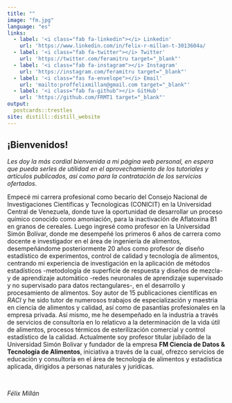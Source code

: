 ```yaml
---
title: ""
image: "fm.jpg"
language: "es"
links:
  - label: '<i class="fab fa-linkedin"></i> Linkedin'
    url: 'https://www.linkedin.com/in/felix-r-millan-t-3013604a/                      target="_blank"'
  - label: '<i class="fab fa-twitter"></i> Twitter'
    url: 'https://twitter.com/feramitru target="_blank"'
  - label: '<i class="fab fa-instagram"></i> Instagram'
    url: 'https://instagram.com/feramitru target="_blank"'
  - label: '<i class="fas fa-envelope"></i> Email'
    url: 'mailto:proffelixmillan@gmail.com target="_blank"'
  - label: '<i class="fab fa-github"></i> GitHub'
    url: 'https://github.com/FRMT1 target="_blank"'
output:
  postcards::trestles
site: distill::distill_website
---
```

 
 
<!-- Google tag (gtag.js) -->
<script async src="https://www.googletagmanager.com/gtag/js?id=G-79ZMSKS60W"></script>
<script>
  window.dataLayer = window.dataLayer || [];
  function gtag(){dataLayer.push(arguments);}
  gtag('js', new Date());

  gtag('config', 'G-79ZMSKS60W');
</script>


<head><link rel="icon" href="fm.ico"></head>

## ¡Bienvenidos! 

*Les doy la más cordial bienvenida a mi página web personal, en espera que pueda serles de utilidad en el aprovechamiento de los tutoriales y artículos publicados, así como para la contratación de los servicios ofertados*.

Empecé mi carrera profesional como becario del Consejo Nacional de Investigaciones Científicas y Tecnologicas (CONICIT) en la Universidad Central de Venezuela, donde tuve la oportunidad de desarrollar un proceso químico conocido como amoniación, para la inactivación de Aflatoxina B1 en granos de cereales. Luego ingresé como profesor en la Universidad Simón Bolívar, donde me desempeñé los primeros 6 años de carrera como docente e investigador en el área de ingeniería de alimentos, desempeñándome posteriormente 20 años como profesor de diseño estadístico de experimentos, control de calidad y tecnología de alimentos, centrando mi experiencia de investigación en la aplicación de métodos estadísticos -metodología de superficie de respuesta y diseños de mezcla- y de aprendizaje automático -redes neuronales de aprendizaje supervisado y no supervisado para datos rectangulares-, en el desarrollo y procesamiento de alimentos. Soy autor de 15 publicaciones científicas en *RACI* y he sido tutor de numerosos trabajos de especialización y maestria en ciencia de alimentos y calidad, así como de pasantías profesionales en la empresa privada. Así mismo, me he desempeñado en la industria a través de servicios de consultoría en lo relaticvo a la determinación de la vida útil de alimentos, procesos térmicos de esterilización comercial y control estadístico de la calidad. Actualmente soy profesor titular jubilado de la Universidad Simón Bolivar y fundador de la empresa **FM Ciencia de Datos & Tecnología de Alimentos**, iniciativa a través de la cual, ofrezco servicios de educación y consultoría en el área de tecnología de alimentos y estadística aplicada, dirigidos a personas naturales y jurídicas.

<br />

*Félix Millán*

<br />




